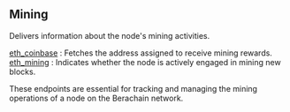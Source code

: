 
<Meta
  title="Berachain mining info | dRPC"
/>

## Mining

Delivers information about the node's mining activities.

[eth_coinbase](/berachain-api/mining/eth_coinbase) : Fetches the address assigned to receive mining rewards. \
[eth_mining](/berachain-api/mining/eth_mining) : Indicates whether the node is actively engaged in mining new blocks.

These endpoints are essential for tracking and managing the mining operations of a node on the Berachain network.

<Space h={16} />
<GetStarted />